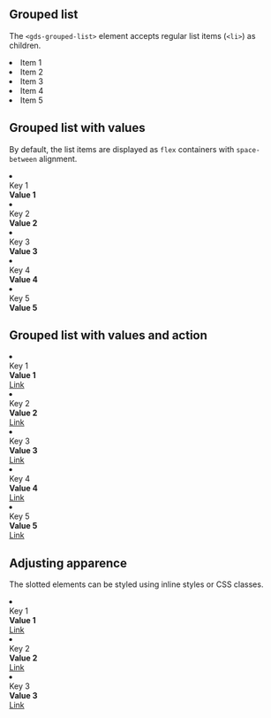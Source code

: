 
<Meta title="Components/Grouped List" />

## Grouped list

The `<gds-grouped-list>` element accepts regular list items (`<li>`) as children.

<Canvas>
  <div style={{ height: '200px', dummy: registerTransitionalStyles() }}>
    <gds-grouped-list label="List label">
      <li>Item 1</li>
      <li>Item 2</li>
      <li>Item 3</li>
      <li>Item 4</li>
      <li>Item 5</li>
    </gds-grouped-list>
  </div>
</Canvas>

## Grouped list with values

By default, the list items are displayed as `flex` containers with `space-between` alignment.

<Canvas>
  <div style={{ height: '200px', dummy: registerTransitionalStyles() }}>
    <gds-grouped-list label="List label">
      <li>
        <div>Key 1</div>
        <strong>Value 1</strong>
      </li>
      <li>
        <div>Key 2</div>
        <strong>Value 2</strong>
      </li>
      <li>
        <div>Key 3</div>
        <strong>Value 3</strong>
      </li>
      <li>
        <div>Key 4</div>
        <strong>Value 4</strong>
      </li>
      <li>
        <div>Key 5</div>
        <strong>Value 5</strong>
      </li>
    </gds-grouped-list>
  </div>
</Canvas>

## Grouped list with values and action

<Canvas>
  <div style={{ height: '200px', dummy: registerTransitionalStyles() }}>
    <gds-grouped-list label="List label">
      <li>
        <div>Key 1</div>
        <strong>Value 1</strong>
        <div>
          <a href="#">Link</a>
        </div>
      </li>
      <li>
        <div>Key 2</div>
        <strong>Value 2</strong>
        <div>
          <a href="#">Link</a>
        </div>
      </li>
      <li>
        <div>Key 3</div>
        <strong>Value 3</strong>
        <div>
          <a href="#">Link</a>
        </div>
      </li>
      <li>
        <div>Key 4</div>
        <strong>Value 4</strong>
        <div>
          <a href="#">Link</a>
        </div>
      </li>
      <li>
        <div>Key 5</div>
        <strong>Value 5</strong>
        <div>
          <a href="#">Link</a>
        </div>
      </li>
    </gds-grouped-list>
  </div>
</Canvas>

## Adjusting apparence

The slotted elements can be styled using inline styles or CSS classes.

<Canvas>
  <div style={{ height: '200px', dummy: registerTransitionalStyles() }}>
    <gds-grouped-list label="List label">
      <li style={{
        justifyContent: 'left',
      }}>
        <div>Key 1</div>
        <strong>Value 1</strong>
        <div>
          <a href="#">Link</a>
        </div>
      </li>
      <li style={{
        justifyContent: 'left',
      }}>
        <div>Key 2</div>
        <strong>Value 2</strong>
        <div>
          <a href="#">Link</a>
        </div>
      </li>
      <li style={{
        justifyContent: 'left',
      }}>
        <div>Key 3</div>
        <strong>Value 3</strong>
        <div>
          <a href="#">Link</a>
        </div>
      </li>
    </gds-grouped-list>
  </div>
</Canvas>
